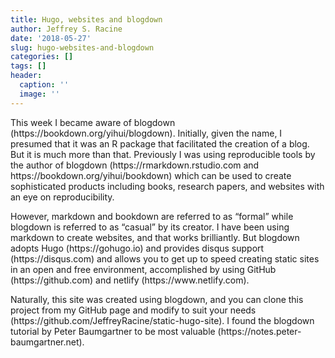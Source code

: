 ```yaml
---
title: Hugo, websites and blogdown
author: Jeffrey S. Racine
date: '2018-05-27'
slug: hugo-websites-and-blogdown
categories: []
tags: []
header:
  caption: ''
  image: ''
---
```


This week I became aware of blogdown (https://bookdown.org/yihui/blogdown). Initially, given the name, I presumed that it was an R package that facilitated the creation of a blog. But it is much more than that. Previously I was using reproducible tools by the author of blogdown (https://rmarkdown.rstudio.com and https://bookdown.org/yihui/bookdown) which can be used to create sophisticated products including books, research papers, and websites with an eye on reproducibility.

However, markdown and bookdown are referred to as "formal" while blogdown is referred to as "casual" by its creator. I have been using markdown to create websites, and that works brilliantly. But blogdown adopts Hugo (https://gohugo.io) and provides disqus support (https://disqus.com) and allows you to get up to speed creating static sites in an open and free environment, accomplished by using GitHub (https://github.com) and netlify (https://www.netlify.com).

Naturally, this site was created using blogdown, and you can clone this project from my GitHub page and modify to suit your needs (https://github.com/JeffreyRacine/static-hugo-site). I found the blogdown tutorial by Peter Baumgartner to be most valuable (https://notes.peter-baumgartner.net).
